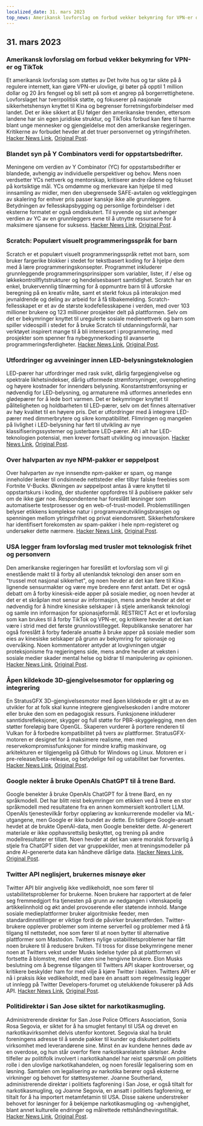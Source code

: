 ```yaml
---
localized_date: 31. mars 2023
top_news: Amerikansk lovforslag om forbud vekker bekymring for VPN-er og TikTok
---
```










<CallToAction />

<Steps>

## 31. mars 2023

### Amerikansk lovforslag om forbud vekker bekymring for VPN-er og TikTok

Et amerikansk lovforslag som støttes av Det hvite hus og tar sikte på å regulere internett, kan gjøre VPN-er ulovlige, gi bøter på opptil 1 million dollar og 20 års fengsel og bli sett på som et angrep på borgerrettighetene. Lovforslaget har tverrpolitisk støtte, og fokuserer på nasjonale sikkerhetshensyn knyttet til Kina og begrenser forretningsforbindelser med landet. Det er ikke sikkert at EU følger den amerikanske trenden, ettersom landene har sin egen juridiske struktur, og TikToks forbud kan føre til harme blant unge mennesker og gjengjeldelse mot den amerikanske regjeringen. Kritikerne av forbudet hevder at det truer personvernet og ytringsfriheten.
[Hacker News Link](http://news.ycombinator.com/item?id=35366955), [Original Post](https://www.youtube.com/watch?v=FWQGA_n5Z4M).

### Blandet syn på Y Combinators verdi for oppstartsbedrifter.

Meningene om verdien av Y Combinator (YC) for oppstartsbedrifter er blandede, avhengig av individuelle perspektiver og behov. Mens noen verdsetter YCs nettverk og mentorskap, kritiserer andre rådene og fokuset på kortsiktige mål. YCs omdømme og merkevare kan hjelpe til med innsamling av midler, men den ubegrensede SAFE-avtalen og vektleggingen av skalering for enhver pris passer kanskje ikke alle grunnleggere. Betydningen av fellesskapsbygging og personlige forbindelser i det eksterne formatet er også omdiskutert. Til syvende og sist avhenger verdien av YC av en grunnleggers evne til å utnytte ressursene for å maksimere sjansene for suksess.
[Hacker News Link](http://news.ycombinator.com/item?id=35373019), [Original Post](https://acecreamu.substack.com/p/is-y-combinator-worth-the-money).

### Scratch: Populært visuelt programmeringsspråk for barn

Scratch er et populært visuelt programmeringsspråk rettet mot barn, som bruker fargerike blokker i stedet for tekstbasert koding for å hjelpe dem med å lære programmeringskonsepter. Programmet inkluderer grunnleggende programmeringsprinsipper som variabler, lister, if / else og løkkekontrollflytstrukturer og hendelsesbasert samtidighet. Scratch har en enkel, brukervennlig tilnærming for å oppmuntre barn til å utforske beregning på en kreativ måte, samt et sterkt fokus på interaksjon med jevnaldrende og deling av arbeid for å få tilbakemelding. Scratch-fellesskapet er et av de største kodefellesskapene i verden, med over 103 millioner brukere og 123 millioner prosjekter delt på plattformen. Selv om det er bekymringer knyttet til uregulerte sosiale medienettverk og barn som spiller videospill i stedet for å bruke Scratch til utdanningsformål, har verktøyet inspirert mange til å bli interessert i programmering, med prosjekter som spenner fra nybegynnerkoding til avanserte programmeringsferdigheter.
[Hacker News Link](http://news.ycombinator.com/item?id=35373052), [Original Post](https://scratch.mit.edu/about).

### Utfordringer og avveininger innen LED-belysningsteknologien

LED-pærer har utfordringer med rask svikt, dårlig fargegjengivelse og spektrale likhetsindekser, dårlig utformede strømforsyninger, overoppheting og høyere kostnader for innendørs belysning. Konstantstrømforsyning er nødvendig for LED-belysning, og armaturene må utformes annerledes enn glødepærer for å lede bort varmen. Det er bekymringer knyttet til påliteligheten og holdbarheten til LED-pærer, selv om det finnes alternativer av høy kvalitet til en høyere pris. Det er utfordringer med å integrere LED-pærer med dimmerbrytere og sikre kompatibilitet. Flimringen og mangelen på livlighet i LED-belysning har ført til utvikling av nye klassifiseringssystemer og justerbare LED-pærer. Alt i alt har LED-teknologien potensial, men krever fortsatt utvikling og innovasjon.
[Hacker News Link](http://news.ycombinator.com/item?id=35371750), [Original Post](https://nymag.com/strategist/article/led-light-bulbs-investigation.html).

### Over halvparten av nye NPM-pakker er søppelpost

Over halvparten av nye innsendte npm-pakker er spam, og mange inneholder lenker til ondsinnede nettsteder eller tilbyr falske freebies som Fortnite V-Bucks. Økningen av søppelpost antas å være knyttet til oppstartskurs i koding, der studenter oppfordres til å publisere pakker selv om de ikke gjør noe. Respondentene har foreslått løsninger som automatiserte testprosesser og en web-of-trust-modell. Problemstillingen belyser etikkens komplekse natur i programvareutviklingsbransjen og spenningen mellom ytringsfrihet og privat eiendomsrett. Sikkerhetsforskere har identifisert forekomsten av spam-pakker i hele npm-registeret og undersøker dette nærmere.
[Hacker News Link](http://news.ycombinator.com/item?id=35370728), [Original Post](https://blog.sandworm.dev/one-in-two-new-npm-packages-is-seo-spam-right-now).

### USA legger fram lovforslag med trusler mot teknologisk frihet og personvern

Den amerikanske regjeringen har foreslått et lovforslag som vil gi enestående makt til å forby all utenlandsk teknologi den anser som en "trussel mot nasjonal sikkerhet", og noen hevder at det kan føre til Kina-lignende sensurmakter og være mye bredere enn først antatt. Det er også debatt om å forby kinesisk-eide apper på sosiale medier, og noen hevder at det er et skråplan mot sensur av informasjon, mens andre hevder at det er nødvendig for å hindre kinesiske selskaper i å stjele amerikansk teknologi og samle inn informasjon for spionasjeformål. RESTRICT Act er et lovforslag som kan brukes til å forby TikTok og VPN-er, og kritikere hevder at det kan være i strid med det første grunnlovstillegget. Republikanske senatorer har også foreslått å forby føderale ansatte å bruke apper på sosiale medier som eies av kinesiske selskaper på grunn av bekymring for spionasje og overvåking. Noen kommentatorer antyder at lovgivningen utgjør proteksjonisme fra regjeringens side, mens andre hevder at veksten i sosiale medier skader mental helse og bidrar til manipulering av opinionen.
[Hacker News Link](http://news.ycombinator.com/item?id=35369075), [Original Post](https://www.vice.com/en/article/4a3ddb/restrict-act-insanely-broad-ban-tiktok-vpns).

### Åpen kildekode 3D-gjengivelsesmotor for opplæring og integrering

En StratusGFX 3D-gjengivelsesmotor med åpen kildekode er gitt ut av en utvikler for at folk skal kunne integrere gjengivelseskoden i andre motorer eller bruke den som en pedagogisk ressurs. Funksjonene inkluderer sanntidsrefleksjoner, skygger og full støtte for PBR-skyggelegging, men den støtter foreløpig bare OpenGL. Skaperen vurderer å portere renderen til Vulkan for å forbedre kompatibilitet på tvers av plattformer. StratusGFX-motoren er designet for å maksimere realisme, men med reservekompromissfunksjoner for mindre kraftig maskinvare, og arkitekturen er tilgjengelig på Github for Windows og Linux. Motoren er i pre-release/beta-release, og betydelige feil og ustabilitet bør forventes.
[Hacker News Link](http://news.ycombinator.com/item?id=35370284), [Original Post](https://github.com/KTStephano/StratusGFX).

### Google nekter å bruke OpenAIs ChatGPT til å trene Bard.

Google benekter å bruke OpenAIs ChatGPT for å trene Bard, en ny språkmodell. Det har blitt reist bekymringer om etikken ved å trene en stor språkmodell med resultatene fra en annen kommersielt kontrollert LLM. OpenAIs tjenestevilkår forbyr opplæring av konkurrerende modeller via ML-utgangene, men Google er ikke bundet av dette. En tidligere Google-ansatt hevdet at de brukte OpenAI-data, men Google benekter dette. AI-generert materiale er ikke opphavsrettslig beskyttet, og trening på andre modellresultater er tillatt. Noen hevder at det kan være moralsk forsvarlig å stjele fra ChatGPT siden det var gruppekilder, men at treningsmodeller på andre AI-genererte data kan håndheve dårlige data.
[Hacker News Link](http://news.ycombinator.com/item?id=35370915), [Original Post](https://twitter.com/steventey/status/1641267979399704576).

### Twitter API neglisjert, brukernes misnøye øker

Twitter API blir angivelig ikke vedlikeholdt, noe som fører til ustabilitetsproblemer for brukerne. Noen brukere har rapportert at de føler seg fremmedgjort fra tjenesten på grunn av nedgangen i vitenskapelig artikkelinnhold og økt andel provoserende eller støtende innhold. Mange sosiale medieplattformer bruker algoritmiske feeder, men standardinnstillinger er viktige fordi de påvirker brukeratferden. Twitter-brukere opplever problemer som interne serverfeil og problemer med å få tilgang til nettstedet, noe som fører til at noen bytter til alternative plattformer som Mastodon. Twitters nylige ustabilitetsproblemer har fått noen brukere til å redusere bruken. Til tross for disse bekymringene mener noen at Twitters vekst under Musks ledelse tyder på at plattformen vil fortsette å blomstre, med eller uten sine hengivne brukere. Elon Musks beslutning om å begrense tilgangen til Twitters API skaper kontroverser, og kritikere beskylder ham for med vilje å kjøre Twitter i bakken. Twitters API er nå i praksis ikke vedlikeholdt, med bare én ansatt som regelmessig legger ut innlegg på Twitter Developers-forumet og utelukkende fokuserer på Ads API.
[Hacker News Link](http://news.ycombinator.com/item?id=35370152), [Original Post](https://snarfed.org/the-twitter-api-is-now-effectively-unmaintained).

### Politidirektør i San Jose siktet for narkotikasmugling.

Administrerende direktør for San Jose Police Officers Association, Sonia Rosa Segovia, er siktet for å ha smuglet fentanyl til USA og drevet en narkotikavirksomhet delvis utenfor kontoret. Segovia skal ha brukt foreningens adresse til å sende pakker til kunder og diskutert politiets virksomhet med leverandørene sine. Minst én av kundene hennes døde av en overdose, og hun står overfor flere narkotikarelaterte siktelser. Andre tilfeller av politifolk involvert i narkotikahandel har reist spørsmål om politiets rolle i den ulovlige narkotikahandelen, og noen foreslår legalisering som en løsning. Samtalen om legalisering av narkotika berører også eksterne virkninger og behovet for støttesystemer. Joanne Southerland, administrerende direktør i politiets fagforening i San Jose, er også tiltalt for narkotikasmugling, og Joanne Segovia, en ansatt i politiets fagforening, er tiltalt for å ha importert metamfetamin til USA. Disse sakene understreker behovet for løsninger for å bekjempe narkotikasmugling og -avhengighet, blant annet kulturelle endringer og målrettede rettshåndhevingstiltak.
[Hacker News Link](http://news.ycombinator.com/item?id=35376488), [Original Post](https://www.washingtonexaminer.com/news/crime/san-jose-police-union-director-smuggle-fentanyl-charge).

</Steps>
